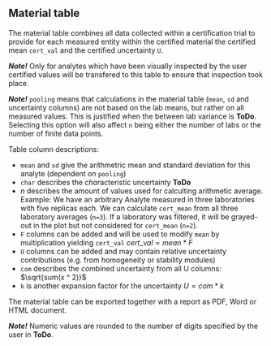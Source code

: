 ## Material table

The material table combines all data collected within a certification trial to provide for each measured entity within the certified material the certified mean `cert_val` and the certified uncertainty `U`.

***Note!*** Only for analytes which have been visually inspected by the user certified values will be transfered to this table to ensure that inspection took place. 

***Note!*** `pooling` means that calculations in the material table (`mean`, `sd` and uncertainty columns) are not based on the lab means, but rather on all measured values. This is justified when the between lab variance is **ToDo**. Selecting this option will also affect `n` being either the number of labs or the number of finite data points.

Table column descriptions:

- `mean` and `sd` give the arithmetric mean and standard deviation for this analyte (dependent on `pooling`)
- `char` describes the *char*acteristic uncertainty **ToDo**
- *n* describes the amount of values used for calculting arithmetic average. Example: We have an arbitrary Analyte measured in three laboratories with five replicas each. We can calculate `cert_mean` from all three laboratory averages (`n=3`). If a laboratory was filtered, it will be grayed-out in the plot but not considered for `cert_mean` (`n=2`).
- `F` columns can be added and will be used to modify `mean` by multiplication yielding `cert_val` $cert\_val=mean*F$
- `U` columns can be added and may contain relative uncertainty contributions (e.g. from homogeneity or stability modules)
- `com` describes the *com*bined uncertainty from all U columns: $\sqrt{sum(x ^ 2)}$
- `k` is another expansion factor for the uncertainty $U=com*k$

The material table can be exported together with a report as PDF, Word or HTML document.

***Note!*** Numeric values are rounded to the number of digits specified by the user in **ToDo**.